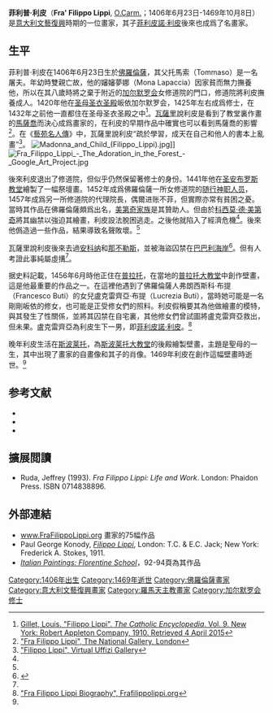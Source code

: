 {{distinguish|菲利皮諾·利皮}}
{{Infobox artist
| bgcolour      = #EEDD83
| name          = Fra' Filippo Lippi, O.Carm.
| image         = Fra Filippo Lippi 007.1.jpg
| imagesize     =
| caption       = 畫家的自畫像
| birth_name     = Filippo Lippi
| birth_date     = 1406年6月23日
| birth_place      = [[佛羅倫薩共和國|佛羅倫薩共和國]][[佛羅倫薩|佛羅倫薩]]
| death_date     = {{death date and age|1469|10|8|1406|6|23}}
| death_place    = [[教皇國|教皇國]][[斯波莱托|斯波莱托]] 
| nationality   =
| field         = 繪畫
| training      =
| movement      = [[文藝復興早期|文藝復興早期]]
| works         =
| patrons       =
| influenced by =
| influenced    = [[菲利皮諾·利皮|菲利皮諾·利皮]]
| awards        =
}}

'''菲利普·利皮'''（'''Fra<nowiki>'</nowiki> <!--不要移除此標點-->Filippo Lippi''', [[加尔默罗会|O.Carm.]]；1406年6月23日-1469年10月8日）是[[意大利文藝復興|意大利文藝復興]]時期的一位畫家，其子[[菲利皮諾·利皮|菲利皮諾·利皮]]後來也成爲了名畫家。

==生平==
菲利普·利皮在1406年6月23日生於[[佛羅倫薩|佛羅倫薩]]，其父托馬索（Tommaso）是一名屠夫。年幼時雙親亡故，他的嬸嬸夢娜（Mona Lapaccia）因家貧而無力撫養他，所以在其八歲時將之棄于附近的[[加尔默罗会|加尔默罗会]]女修道院的門口，修道院將利皮撫養成人。1420年他在[[圣母圣衣圣殿_(佛罗伦萨)|圣母圣衣圣殿]]皈依加尔默罗会，1425年左右成爲修士，在1432年之前他一直都住在圣母圣衣圣殿之中<ref name=Gillet>[http://www.newadvent.org/cathen/09278a.htm Gillet, Louis. "Filippo Lippi". ''The Catholic Encyclopedia''. Vol. 9. New York: Robert Appleton Company, 1910. Retrieved 4 April 2015]</ref>。[[瓦薩里|瓦薩里]]說利皮是看到了教堂裏作畫的[[馬薩喬|馬薩喬]]而決心成爲畫家的，在利皮的早期作品中確實也可以看到馬薩喬的影響<ref name=ngl>[http://www.nationalgallery.org.uk/artists/fra-filippo-lippi "Fra Filippo Lippi", The National Gallery, London]</ref>。在《[[藝苑名人傳|藝苑名人傳]]》中，瓦薩里說利皮“疏於學習，成天在自己和他人的書本上亂畫”<ref name=vug>[http://www.virtualuffizi.com/filippo-lippi.html "Filippo Lippi", Virtual Uffizi Gallery]</ref>。
[[File:Madonna_and_Child_(Filippo_Lippi).jpg|thumb]]]]
[[File:Fra_Filippo_Lippi_-_The_Adoration_in_the_Forest_-_Google_Art_Project.jpg|thumbnail]]

後來利皮退出了修道院，但似乎仍然保留著修士的身份。1441年他在[[聖安布羅斯教堂_(佛羅倫薩)|圣安布罗斯教堂]]繪製了一幅祭壇畫。1452年成爲佛羅倫薩一所女修道院的[[随行神职人员|随行神职人员]]，1457年成爲另一所修道院的代理院長，偶爾进账不菲，但實際亦常有貧困之憂。當時其作品在佛羅倫薩頗爲出名，[[美第奇家族|美第奇家族]]是其贊助人。但由於[[科西莫·德·美第奇|科西莫·德·美第奇]]將其幽禁以強迫其繪畫，利皮設法脫困逃走。之後他就陷入了經濟危機<ref name=Gillet/>。後來他僞造過一些作品，結果導致名聲敗壞。<ref name=ngl/>

瓦薩里說利皮後來去過[[安科纳|安科纳]]和[[那不勒斯|那不勒斯]]，並被海盜囚禁在[[巴巴利海岸|巴巴利海岸]]<ref name="48LawsPower187">{{cite book|last=Greene|first=Robert|title=The 48 Laws of Power|publisher=Penguin Books|year=2000|pages=187|isbn=0-14-028019-7}}</ref>。但有人考證此事純屬虛搆<ref name=Gillet/>。

据史料記載，1456年6月時他正住在[[普拉托|普拉托]]，在當地的[[普拉托大教堂|普拉托大教堂]]中創作壁畫，這是他最重要的作品之一。在這裡他遇到了佛羅倫薩人弗朗西斯科·布提（Francesco Buti）的女兒盧克雷齊亞·布提（Lucrezia Buti），當時她可能是一名剛剛皈依的修女，也可能是正受修女們的照料。利皮假稱要其為他做繪畫的模特，與其發生了性關係，並將其囚禁在自宅裏，其他修女們曾試圖將盧克雷齊亞救出，但未果。盧克雷齊亞為利皮生下一男，即[[菲利皮諾·利皮|菲利皮諾·利皮]]。<ref name=Fra>[http://www.frafilippolippi.org "Fra Filippo Lippi Biography",  Frafilippolippi.org]</ref>

晚年利皮生活在[[斯波莱托|斯波莱托]]，為[[斯波莱托大教堂|斯波莱托大教堂]]的後殿繪製壁畫，主題是聖母的一生，其中出現了畫家的自畫像和其子的肖像。1469年利皮在創作這幅壁畫時逝世。<ref name=Fra/>

==参考文献==
{{reflist|30em}}
{{EB1911}}

*{{cite book|last=Canaday|title=The Lives of the Painters Vol. 1. |location=New York|publisher= Norton and Company|year=1969}}
*{{cite book |first1=Fred S.|last1= Kleiner |first2=Christian J. |last2=Mamiya |title=Art Through the Ages|publisher=Thomson & Wadsworth|year=2005|isbn=0534167055}}
*{{cite book|last= Hartt|first=Frederick|title=The History of Italian Renaissance Art|location=London|publisher=Thames and Hudson|year=1980}}

==擴展閲讀==
* Ruda, Jeffrey (1993). ''Fra Filippo Lippi: Life and Work''. London: Phaidon Press. ISBN 0714838896.

==外部連結==
{{Commons category|Fra Filippo Lippi}}
*[http://www.frafilippolippi.org www.FraFilippoLippi.org] 畫家的75幅作品
*Paul George Konody, ''[https://archive.org/details/filippolippi00konouoft Filippo Lippi]'', London: T.C. & E.C. Jack; New York: Frederick A. Stokes, 1911.
*[http://libmma.contentdm.oclc.org/cdm/compoundobject/collection/p15324coll10/id/187505/rec/4 ''Italian Paintings: Florentine School'']，92-94頁為其作品

{{Authority control}}

{{DEFAULTSORT:Lippi, Filippo}}
[[Category:1406年出生|Category:1406年出生]]
[[Category:1469年逝世|Category:1469年逝世]]
[[Category:佛羅倫薩畫家|Category:佛羅倫薩畫家]]
[[Category:意大利文藝復興畫家|Category:意大利文藝復興畫家]]
[[Category:羅馬天主教畫家|Category:羅馬天主教畫家]]
[[Category:加尔默罗会修士|Category:加尔默罗会修士]]